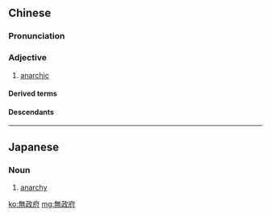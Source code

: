 {{also|无政府}}
==Chinese==
{{zh-forms|s=无政府|type=12}}

===Pronunciation===
{{zh-pron
|m=wúzhèngfǔ
|c=mou4 zing3 fu2
|cat=a
}}

===Adjective===
{{zh-adj}}

# [[anarchic]]

====Derived terms====
{{zh-der|無政府狀態}}

====Descendants====
{{CJKV||むせいふ|무정부|vô chính phủ}}

----

==Japanese==
{{ja-kanjitab|む|せい|ふ|yomi=o}}

===Noun===
{{ja-noun|むせいふ}}

# [[anarchy]]

[[ko:無政府]]
[[mg:無政府]]